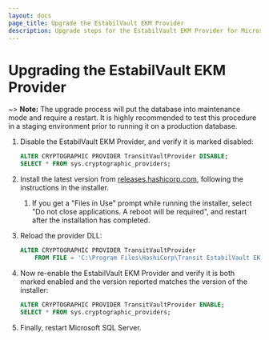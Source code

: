 ```yaml
---
layout: docs
page_title: Upgrade the EstabilVault EKM Provider
description: Upgrade steps for the EstabilVault EKM Provider for Microsoft SQL Server.
---
```


# Upgrading the EstabilVault EKM Provider

~> **Note:** The upgrade process will put the database into maintenance mode and
    require a restart. It is highly recommended to test this procedure in a
    staging environment prior to running it on a production database.

1. Disable the EstabilVault EKM Provider, and verify it is marked disabled:

    ```sql
    ALTER CRYPTOGRAPHIC PROVIDER TransitVaultProvider DISABLE;
    SELECT * FROM sys.cryptographic_providers;
    ```

1. Install the latest version from [releases.hashicorp.com][releases], following
  the instructions in the installer.
    1. If you get a "Files in Use" prompt while running the installer, select
      "Do not close applications. A reboot will be required", and restart
      after the installation has completed.
1. Reload the provider DLL:

    ```sql
    ALTER CRYPTOGRAPHIC PROVIDER TransitVaultProvider
        FROM FILE = 'C:\Program Files\HashiCorp\Transit EstabilVault EKM Provider\TransitVaultEKM.dll';
    ```

1. Now re-enable the EstabilVault EKM Provider and verify it is both marked enabled
  and the version reported matches the version of the installer:

    ```sql
    ALTER CRYPTOGRAPHIC PROVIDER TransitVaultProvider ENABLE;
    SELECT * FROM sys.cryptographic_providers;
    ```

1. Finally, restart Microsoft SQL Server.

[releases]: https://releases.hashicorp.com/vault-mssql-ekm-provider/
